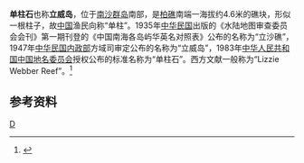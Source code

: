 {{Infobox Disputed Islands
| plural = yes
| name             =单柱石
| image name       = 
| image caption    = 
| image size       = 
| locator map      = {{Location map+|Spratly_Islands|float=center|width=300|caption=单柱石的位置 
|places=
{{location map~ |Spratly_Islands|marksize=6 |lat=8.0666666|long=113.25|label='''单柱石''' |position=bottom}}
}}
| map_custom       = yes
| native name      = 
| native name link = 
| other_names         = 
| location         = [[南海|南海]]
| coordinates      = {{Coord|8|04||N|113|15||E|display=inline,title}}
| archipelago      = [[南沙群岛|南沙群岛]]
| total islands    = 
| major islands    = 
| area             =
| length           =
| width            =
| coastline        =
| highest mount    = 
| elevation        = 
| country = {{VNM}}
| country admin divisions title = 縣
| country admin divisions = [[慶和省|慶和省]][[長沙島縣|長沙島縣]]
| country claim = {{PRC}}
| country claim divisions title = 地級市
| country claim divisions = [[海南省|海南省]][[三沙市|三沙市]]
| country 1 claim = {{ROC}}
| country 1 claim divisions title = 直轄市
| country 1 claim divisions = [[高雄市|高雄市]][[旗津區|旗津區]]
| country 2 claim = {{MYS}}
| country 2 claim divisions title = 州
| country 2 claim divisions = [[沙巴|沙巴]]
| country 3 claim = {{PHL}}
| country 3 claim divisions title = 市
| country 3 claim divisions = [[巴拉望省|巴拉望省]][[卡拉揚市|卡拉揚市]]
| population       = 
| population as of = 
| density          = 
| ethnic groups    = 
| additional info  =
}}
'''单柱石'''也称'''立威岛'''，位于[[南沙群岛|南沙群岛]]南部，是[[柏礁|柏礁]]南端一海拔约4.6米的礁块，形似一根柱子，故[[中国|中国]]渔民向称“单柱”。1935年[[中华民国|中华民国]]出版的《水陆地图审查委员会会刊》第一期刊登的《中国南海各岛屿华英名对照表》公布的名称为“立沙礁”，1947年[[中华民国内政部|中华民国内政部]]方域司审定公布的名称为“立威岛”，1983年[[中华人民共和国|中华人民共和国]][[中国地名委员会|中国地名委员会]]授权公布的标准名称为“单柱石”。西方文献一般称为“Lizzie Webber Reef”。<ref>{{cite book zh |author=广东省地名委员会 |title=《南海诸岛地名资料汇编》 |format=M |edition=1 |location=广州 |publisher=广东省地图出版社 |date=1987 |pages=207 |id= ISBN 80522-023-9}}</ref>

==参考资料==
{{reflist}}

{{有争议的地区小作品}}
{{South China Sea Islands}}

[[Category:南沙群岛|D]]